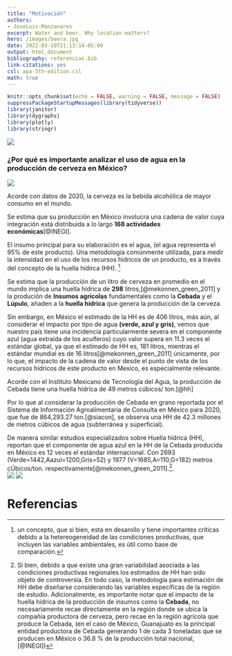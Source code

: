 ```yaml
---
title: "Motivación"
authors:
- JoseLuis-Manzanares 
excerpt: Water and beer. Why location matters? 
hero: /images/beera.jpg
date: 2022-03-10T21:13:14-05:00
output: html_document
bibliography: referencias.bib
link-citations: yes
csl: apa-5th-edition.csl
math: true
---
```




```r
knitr::opts_chunk$set(echo = FALSE, warning = FALSE, message = FALSE)
suppressPackageStartupMessages(library(tidyverse))
library(janitor)
library(dygraphs)
library(plotly)
library(stringr)
```


![](/images/Waterdrops.png)

### ¿Por qué es importante analizar el uso de agua en la producción de cerveza en México? 

![](/images/lastcall2.jpg)


Acorde con datos de 2020, la cerveza es la bebida alcohólica de mayor consumo en el mundo.  

Se estima que su producción en México involucra una cadena de valor cuya integración está distribuida a lo largo  **168 actividades económicas**[@INEGI].  


El insumo principal  para su elaboración es el agua, (el agua representa el 95% de este producto). Una metodología comúnmente utilizada,  para medir la intensidad en el uso de los recursos hídricos de un producto,  es a través del concepto de la huella hídirca (HH). ^[un concepto, que si bien, esta en desarollo y tiene importantes críticas debido a la hetereogeneidad de las condiciones productivas, que incluyen las variables ambientales, es útil como base de comparación.] 

Se estima que la producción de un litro de cerveza en promedio en el mundo implica una huella hídrica de **298** litros,[@mekonnen_green_2011] y la produción de **Insumos agrícolas** fundamentales como la **Cebada** y el **Lúpulo**,  añaden a la **huella hídrica** que genera la producción de la cerveza. 


Sin embargo, en México el estimado de la HH es de 406 litros, más aún, al considerar el impacto por tipo de agua **(verde, azul y gris)**, vemos que nuestro país tiene una incidencia particularmente severa en el componente azul (agua extraída de los acuíferos) cuyo valor supera en 11.3 veces el estándar global, ya que el estimado de HH es, 181 litros, mientras el estándar mundial es de 16 litros[@mekonnen_green_2011] únicamente, por lo que, el impacto de la cadena de valor desde el punto de vista de los recursos hídricos de este producto en Mexico, es especialmente relevante. 


Acorde con el Instituto Mexicano de Tecnología del Agua, la producción de Cebada tiene una huella hídrica de  49 metros cúbicos/ ton.[@hh]  

Por lo que al considerar la producción de Cebada en grano reportada por el Sistema de Información Agroalimentaria de Consulta en México para 2020, que fue de 864,293.27 ton.[@siacon], se observa una HH de  42.3 millones de metros cúbicos de agua (subterránea y superficial). 

De manera similar estudios especializados sobre Huella hídrica (HH), reportan que el componente de agua azul en la HH de la Cebada producida en México es 12 veces el estándar internacional. Con 2693 (Verde=1442,Aazul=1200,Gris=52) y 1977 (V=1685,A=110,G=182)  metros cÚbicos/ton. respectivamente[@mekonnen_green_2011].^[Si bien, debido a que existe una gran variabilidad asociada a las condiciones productivas regionales  los estimados de HH han sido objeto de controversía. 
En todo caso, la metodología para estimación de HH debe diseñarse considerando las variables específicas de la región de estudio. Adicionalmente, es importante notar que el impacto de la huella hídrica de la producción de insumos  como la **Cebada**, no necesariamente recae directamente en la región donde se ubica la compañía productora de cerveza, pero recae en la región agrícola que produce la Cebada, (en el caso de México, Guanajuato es la principal entidad  productora de Cebada generando 1 de cada 3 toneladas que se producen en México o 36.8 % de la producción total nacional, [@INEGI])].   
![](/images/cebada.png)
![](/images/lúpulo.jpg)

 














# Referencias